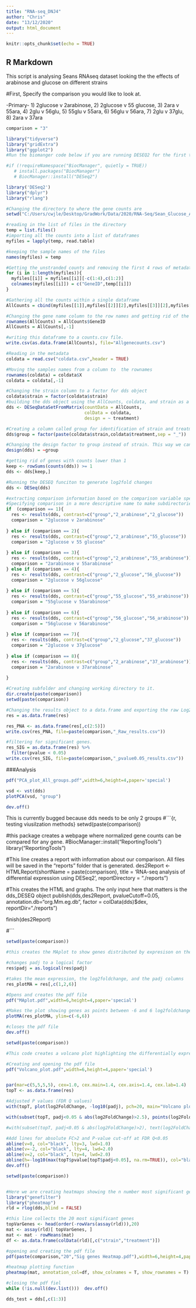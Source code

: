---
title: "RNA-seq_DNJ4"
author: "Chris"
date: "13/12/2020"
output: html_document
---

```{r setup, include=FALSE}
knitr::opts_chunk$set(echo = TRUE)

```

## R Markdown

This script is analysing Seans RNAseq dataset looking the the effects of arabinose and glucose on different strains


#First, Specify the comparison you would like to look at. 

-Primary-
1) 2glucose v 2arabinose, 
2) 2glucose v 55 glucose, 
3) 2ara v 55ara,
4) 2glu v 56glu, 
5) 55glu v 55ara, 
6) 56glu v  56ara, 
7) 2glu v 37glu,
8) 2ara v 37ara
  
```{r, Input Variabels, include=TRUE, echo=FALSE}
comparison = "3"
```

```{r, loading libraries}
library("tidyverse")
library("gridExtra")
library("ggplot2")
#Run the biomanger code below if you are running DESEQ2 for the first time on this computer.

#if (!requireNamespace("BiocManager", quietly = TRUE))
   # install.packages("BiocManager")
   # BiocManager::install("DESeq2")

library('DESeq2')
library("dplyr")
library("rlang")

```

```{r, Reading in the Gene Counts}
#Changing the directory to where the gene counts are
setwd("C:/Users/cwjle/Desktop/GradWork/Data/2020/RNA-Seq/Sean_Glucose_Arabinose/Read_Counts_from_STAR")

#reading in the list of files in the directory
temp = list.files()
#importing all the counts into a list of dataframes
myfiles = lapply(temp, read.table)

#keeping the sample names of the files
names(myfiles) = temp

#Getting the unstranded counts and removing the first 4 rows of metadata
for (i in 1:length(myfiles)){
  myfiles[[i]] = myfiles[[i]][-c(1:4),c(1:2)]
  colnames(myfiles[[i]]) = c("GeneID",temp[[i]])
}

#Gathering all the counts within a single dataframe
AllCounts = cbind(myfiles[[1]],myfiles[[2]][2],myfiles[[3]][2],myfiles[[4]][2],myfiles[[5]][2],myfiles[[6]][2],myfiles[[7]][2],myfiles[[8]][2],myfiles[[9]][2],myfiles[[10]][2],myfiles[[11]][2],myfiles[[12]][2],myfiles[[13]][2],myfiles[[14]][2],myfiles[[15]][2],myfiles[[16]][2],myfiles[[17]][2],myfiles[[18]][2],myfiles[[19]][2],myfiles[[20]][2],myfiles[[21]][2],myfiles[[22]][2],myfiles[[23]][2],myfiles[[24]][2])

#Changing the gene name column to the row names and getting rid of the gene name column
rownames(AllCounts) = AllCounts$GeneID
AllCounts = AllCounts[,-1]

#writing this dataframe to a counts.csv file. 
write.csv(as.data.frame(AllCounts), file="Allgenecounts.csv")

```

```{r}
#Reading in the metadata
coldata = read.csv("coldata.csv",header = TRUE)

#Moving the samples names from a column to  the rownames
rownames(coldata) = coldata$X
coldata = coldata[,-1]

#Changing the strain column to a factor for dds object
coldata$strain = factor(coldata$strain)
#building the dds object using the AllCounts, coldata, and strain as a placeholder design factor that we can change later.
dds <- DESeqDataSetFromMatrix(countData = AllCounts,
                              colData = coldata,
                              design = ~ treatment)

#Creating a column called group for identification of strain and treatment groups.
dds$group = factor(paste(coldata$strain,coldata$treatment,sep = "_"))

#Changing the design factor to group instead of strain. This way we can pull out the comparisons we want. 
design(dds) = ~group

#getting rid of genes with counts lower than 1
keep <- rowSums(counts(dds)) >= 1
dds <- dds[keep,]

#Running the DESEQ funciton to generate log2fold changes
dds <- DESeq(dds)

```

```{r, Filtering by user input, include=TRUE, echo=FALSE}
#extracting comparison information based on the comparison variable specified at the top of the script. Using contrast function to pull out two groups of interest.
#Specifying comparison in a more descriptive name to make subdirectories for output files and plots.
if  (comparison == 1){
  res <- results(dds, contrast=c("group","2_arabinose","2_glucose"))
  comparison = "2glucose v 2arabinose"
  
} else if (comparison == 2){
  res <- results(dds, contrast=c("group","2_arabinose","55_glucose"))
  comparison = "2glucose v 55 glucose"
  
} else if (comparison == 3){ 
  res <- results(dds, contrast=c("group","2_arabinose","55_arabinose"))
  comparison = "2arabinose v 55arabinose"
} else if (comparison == 4){
  res <- results(dds, contrast=c("group","2_glucose","56_glucose"))
  comparison = "2glucose v 56glucose"
  
} else if (comparison == 5){
  res <- results(dds, contrast=c("group","55_glucose","55_arabinose"))
  comparison = "55glucose v 55arabinose"
  
} else if (comparison == 6){
  res <- results(dds, contrast=c("group","56_glucose","56_arabinose"))
  comparison = "56glucose v 56arabinose"
  
} else if (comparison == 7){
  res <- results(dds, contrast=c("group","2_glucose","37_glucose"))
  comparison = "2glucose v 37glucose"
  
} else if (comparison == 8){
  res <- results(dds, contrast=c("group","2_arabinose","37_arabinose"))
  comparison = "2arabinose v 37arabinose"
  
}

#Creating subfolder and changing working directory to it.
dir.create(paste(comparison))
setwd(paste(comparison))
```

```{r}
#Changing the results object to a data.frame and exporting the raw Log2FoldChange results along with genes with pvalue < 0.05
res = as.data.frame(res)

res_PNA <- as.data.frame(res[,c(2:5)])
write.csv(res_PNA, file=paste(comparison,"_Raw_results.csv"))

#filtering for significant genes.
res_SIG = as.data.frame(res) %>%
  filter(pvalue < 0.05)
write.csv(res_SIG, file=paste(comparison,"_pvalue0.05_results.csv"))


```



###############################################################################################################
###############################################################################################################

###Analysis

###############################################################################################################
###############################################################################################################


```{r, PCA plot}


pdf("PCA_plot_All_groups.pdf",width=6,height=4,paper='special')

vsd <- vst(dds)
plotPCA(vsd, "group")

dev.off()

```

This is currently bugged because dds needs to be only 2 groups
#```{r, testing viusilzation methods}
setwd(paste(comparison))

#this package creates a webpage where normalized gene counts can be compared for any gene.
#BiocManager::install("ReportingTools")
library("ReportingTools")

#This line creates a report with information about our comparison. All files will be saved in the "reports" folder that is generated. 
des2Report <- HTMLReport(shortName = paste(comparison),
   title = 'RNA-seq analysis of differential expression using DESeq2',
   reportDirectory = "./reports")

#This creates the HTML and graphs. The only input here that matters is the dds_DESEQ object
publish(dds,des2Report, pvalueCutoff=0.05,
   annotation.db="org.Mm.eg.db", factor = colData(dds)$dex,
   reportDir="./reports")

finish(des2Report)

#```


```{r, A MAplot}
setwd(paste(comparison))

#this creates the MAplot to show genes distributed by expresison on the x axis and log2foldchange on the y axis 

#changes padj to a logical factor
res$padj = as.logical(res$padj) 

#takes the mean expression, the log2foldchange, and the padj columns
res_plotMA = res[,c(1,2,6)]

#Opens and creates the pdf file
pdf("MAplot.pdf",width=6,height=4,paper='special')

#Makes the plot showing genes as points between -6 and 6 log2foldchange
plotMA(res_plotMA, ylim=c(-6,6))

#closes the pdf file
dev.off()
```

```{r, volcano plot}
setwd(paste(comparison))

#This code creates a volcano plot highlighting the differentially expressed genes above and below a certain log2foldchange 

#Creating and opening the pdf file
pdf("Volcano_plot.pdf",width=6,height=4,paper='special')


par(mar=c(5,5,5,5), cex=1.0, cex.main=1.4, cex.axis=1.4, cex.lab=1.4)
topT <- as.data.frame(res)

#Adjusted P values (FDR Q values)
with(topT, plot(log2FoldChange, -log10(padj), pch=20, main="Volcano plot", cex=1.0, xlab=bquote(~Log[2]~fold~change), ylab=bquote(~-log[10]~Q~value)))

with(subset(topT, padj<0.05 & abs(log2FoldChange)>2.5), points(log2FoldChange, -log10(padj), pch=20, col="red", cex=0.5))

#with(subset(topT, padj<0.05 & abs(log2FoldChange)>2), text(log2FoldChange, -log10(padj), labels=subset(rownames(topT), topT$padj<0.05 & abs(topT$log2FoldChange)>2), cex=0.8, pos=3))

#Add lines for absolute FC>2 and P-value cut-off at FDR Q<0.05
abline(v=0, col="black", lty=3, lwd=1.0)
abline(v=-2, col="black", lty=4, lwd=2.0)
abline(v=2, col="black", lty=4, lwd=2.0)
abline(h=-log10(max(topT$pvalue[topT$padj<0.05], na.rm=TRUE)), col="black", lty=4, lwd=2.0)
dev.off()

```




```{r, Gene CLustering }
setwd(paste(comparison))


#Here we are creating heatmaps showing the n number most significant genes
library("genefilter")
library("pheatmap")
rld = rlog(dds,blind = FALSE)

#this line collects the 20 most significant genes 
topVarGenes <- head(order(-rowVars(assay(rld))),20)
mat <- assay(rld)[ topVarGenes, ]
mat <- mat - rowMeans(mat)
df <- as.data.frame(colData(rld)[,c("strain","treatment")])

#opening and creating the pdf file 
pdf(paste(comparison,"20","Sig genes Heatmap.pdf"),width=6,height=4,paper='special')

#heatmap plotting function
pheatmap(mat, annotation_col=df, show_colnames = T, show_rownames = T)

#closing the pdf fiel
while (!is.null(dev.list()))  dev.off()
```


```{r}
dds_test = dds[,c(1:3)]

```




















